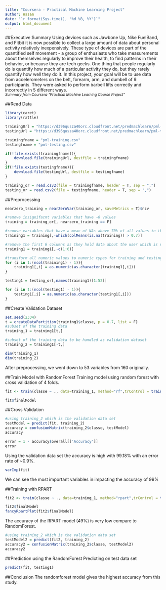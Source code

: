 ---
title: "Coursera - Practical Machine Learning Project"
author: Hasan
date: "`r format(Sys.time(), '%d %B, %Y')`"
output: html_document
---

##Executive Summary
Using devices such as Jawbone Up, Nike FuelBand, and Fitbit it is now possible to collect a large amount of data about personal activity relatively inexpensively. These type of devices are part of the quantified self movement - a group of enthusiasts who take measurements about themselves regularly to improve their health, to find patterns in their behavior, or because they are tech geeks. One thing that people regularly do is quantify how much of a particular activity they do, but they rarely quantify how well they do it. In this project, your goal will be to use data from accelerometers on the belt, forearm, arm, and dumbell of 6 participants. They were asked to perform barbell lifts correctly and incorrectly in 5 different ways. 
<br><small><i>Summary from Coursera "Practical Machine Learning Course Project"</i></small>

##Read Data
```{r}
library(caret)
library(rattle)

trainingUrl = "https://d396qusza40orc.cloudfront.net/predmachlearn/pml-training.csv"
testingUrl = "https://d396qusza40orc.cloudfront.net/predmachlearn/pml-testing.csv"

trainingfname = "pml-training.csv"
testingfname = "pml-testing.csv"

if(!file.exists(trainingfname)){
    download.file(trainingUrl, destfile = trainingfname)
}
if(!file.exists(testingfname)){
    download.file(testingUrl, destfile = testingfname)
}

training_or = read.csv2(file = trainingfname, header = T, sep = ",")
testing_or = read.csv2(file = testingfname, header = T, sep = ",")
```

##Preprocessing
```{r}
nearzero_training = nearZeroVar(training_or, saveMetrics = T)$nzv

#remove insignifacnt variables that have ~0 values
training = training_or[, nearzero_training == F]

#remove variables that have a mean of NAs above 70% of all values in that variable
training1 = training[,-which(colMeans(is.na(training)) > 0.7)]

#remove the first 6 columns as they hold data about the user which is not part of this study
training1 = training1[,-c(1:6)]

#transform all numeric values to numeric types for training and testing sets
for (i in 1:(ncol(training1) - 1)){
    training1[,i] = as.numeric(as.character(training1[,i]))
}

testing1 = testing_or[,names(training1)[1:52]]

for (i in 1:(ncol(testing1) - 1)){
    testing1[,i] = as.numeric(as.character(testing1[,i]))
}
```


##Create Validation Dataset
```{r}
set.seed(2334)
t = createDataPartition(training1$classe, p = 0.7, list = F)
#subset of the training data
training_1 = training1[t,]

#subset of the training data to be handled as validation dataset
training_2 = training1[-t,] 

dim(training_1)
dim(training_2)
```
After preprocessing, we went down to 53 variables from 160 originally.

##Train Model with RandomForest
Training model using random forest with cross validation of 4 folds.
```{r cache=TRUE}
fit <- train(classe ~ ., data=training_1, method="rf",trControl = trainControl(method = "cv", number = 4, allowParallel = TRUE, verboseIter = F))

fit$finalModel
```

##Cross Validation
```{r}
#using training_2 which is the validation data set
testModel = predict(fit, training_2)
accuracy = confusionMatrix(training_2$classe, testModel)
accuracy

error = 1 - accuracy$overall[['Accuracy']]
error
```
Using the validation data set the accuracy is high with 99.18% with an error rate of ~0.9%.

```{r}
varImp(fit)
```
We can see the most important variables in impacting the accuracy of 99%

##Training with RPART
```{r}
fit2 <- train(classe ~ ., data=training_1, method="rpart",trControl = trainControl(method = "cv", number = 4, allowParallel = TRUE, verboseIter = F))

fit2$finalModel
fancyRpartPlot(fit2$finalModel)
```

The accuracy of the RPART model (49%) is very low compare to RandomForest.
```{r}
#using training_2 which is the validation data set
testModel2 = predict(fit2, training_2)
accuracy2 = confusionMatrix(training_2$classe, testModel2)
accuracy2
```

##Prediction using the RandomForest
Predicting on test data set
```{r}
predict(fit, testing1)
```

##Conclusion
The randomforest model gives the highest accuracy from this study.